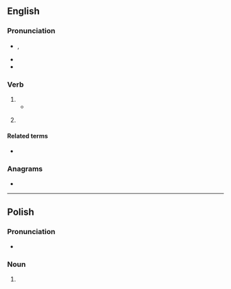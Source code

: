 {{also|Drew}}
==English==
{{wikipedia|dab=drew}}

===Pronunciation===
* {{enPR|dro͞o}}, {{IPA|en|/dɹuː/}}
* {{audio|en|en-us-drew.ogg|Audio (US)}}
* {{rhymes|en|uː}}

===Verb===
{{head|en|verb form}}

# {{en-simple past of|draw}}
#* {{quote-book|en|year=1913|author=[[w:Robert Barr (writer)|Robert Barr]]
|title=Lord Stranleigh Abroad
|chapter=5|url=http://openlibrary.org/works/OL1796924W
|passage=Mr. Banks’ panama hat was in one hand, while the other '''drew''' a handkerchief across his perspiring brow.}}
# {{lb|en|colloquial|nonstandard}} {{past participle of|en|draw|nocat=1}}

====Related terms====
* {{l|en|drawn}}

===Anagrams===
* {{anagrams|en|a=derw|DEWR}}

----

==Polish==

===Pronunciation===
* {{pl-IPA}}

===Noun===
{{head|pl|noun form}}

# {{inflection of|pl|drwa||gen|p}}